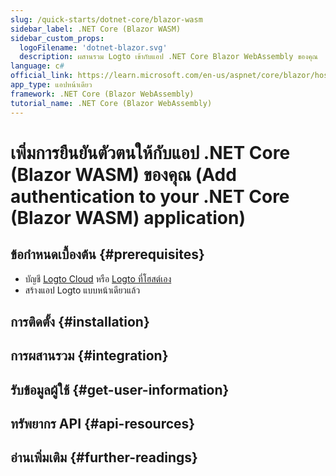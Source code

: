 ```yaml
---
slug: /quick-starts/dotnet-core/blazor-wasm
sidebar_label: .NET Core (Blazor WASM)
sidebar_custom_props:
  logoFilename: 'dotnet-blazor.svg'
  description: ผสานรวม Logto เข้ากับแอป .NET Core Blazor WebAssembly ของคุณ
language: c#
official_link: https://learn.microsoft.com/en-us/aspnet/core/blazor/hosting-models#blazor-webassembly
app_type: แอปหน้าเดียว
framework: .NET Core (Blazor WebAssembly)
tutorial_name: .NET Core (Blazor WebAssembly)
---
```




# เพิ่มการยืนยันตัวตนให้กับแอป .NET Core (Blazor WASM) ของคุณ (Add authentication to your .NET Core (Blazor WASM) application)

<GuideTip />

## ข้อกำหนดเบื้องต้น \{#prerequisites}

- บัญชี [Logto Cloud](https://cloud.logto.io) หรือ [Logto ที่โฮสต์เอง](/introduction/set-up-logto-oss)
- สร้างแอป Logto แบบหน้าเดียวแล้ว

## การติดตั้ง \{#installation}

<Installation />

## การผสานรวม \{#integration}

<Integration />

## รับข้อมูลผู้ใช้ \{#get-user-information}

<FetchUserInformation />

## ทรัพยากร API \{#api-resources}

<ApiResources />

## อ่านเพิ่มเติม \{#further-readings}

<FurtherReadings />
